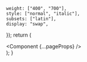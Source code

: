 	weight: ["400", "700"],
	style: ["normal", "italic"],
	subsets: ["latin"],
	display: "swap",
});
	return (
		<main className={roboto.className}>
			<Component {...pageProps} />
		</main>
	);
}